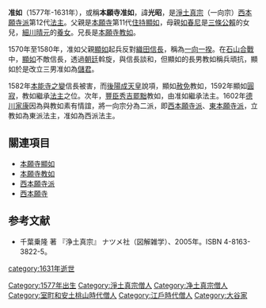 {{no footnotes|time=2014-01-05T09:25:24+00:00}}
'''准如'''（1577年-1631年），或稱'''本願寺准如'''，諱'''光昭'''，是[[淨土真宗|淨土真宗]]（一向宗）[[西本願寺派|西本願寺派]]第12代[[法主|法主]]。父親是[[本願寺|本願寺]]第11代[[住持|住持]][[顯如|顯如]]，母親[[如春尼|如春尼]]是[[三條公賴|三條公賴]]的女兒，[[細川晴元|細川晴元]]的[[養女|養女]]。兄長是[[本願寺教如|本願寺教如]]。

1570年至1580年，准如父親[[顯如|顯如]]起兵反對[[織田信長|織田信長]]，稱為[[一向一揆|一向一揆]]。在[[石山合戰|石山合戰]]中，[[顯如|顯如]]不敵信長，透過[[朝廷|朝廷]]斡旋，與信長談和，但顯如的長男教如稱兵頑抗，顯如於是改立三男准如為[[儲君|儲君]]。

1582年[[本能寺之變|本能寺之變]]信長被害，而[[後陽成天皇|後陽成天皇]]說項，顯如[[赦免|赦免]]教如，1592年顯如[[圓寂|圓寂]]，教如繼承[[法主|法主]]之位。次年，[[豐臣秀吉|豐臣秀吉]][[罷黜|罷黜]]教如，由准如繼承法主。1602年[[德川家康|德川家康]]因為與教如素有情誼，將一向宗分為二派，即[[西本願寺派|西本願寺派]]、[[東本願寺派|東本願寺派]]，立教如為東派法主，准如為西派法主。

== 關連項目 ==
* [[本願寺顯如|本願寺顯如]]
* [[本願寺教如|本願寺教如]]
* [[西本願寺派|西本願寺派]]
* [[西本願寺|西本願寺]]

== 参考文献 ==
*千葉乗隆 著 『浄土真宗』 ナツメ社（図解雑学）、2005年。ISBN 4-8163-3822-5。

[[Category:1577年出生|Category:1577年出生]]
[[category:1631年逝世|category:1631年逝世]]
[[Category:淨土真宗僧人|Category:淨土真宗僧人]]
[[Category:净土真宗僧人|Category:净土真宗僧人]]
[[Category:室町和安土桃山時代僧人|Category:室町和安土桃山時代僧人]]
[[Category:江戶時代僧人|Category:江戶時代僧人]]
[[Category:大谷家|Category:大谷家]]